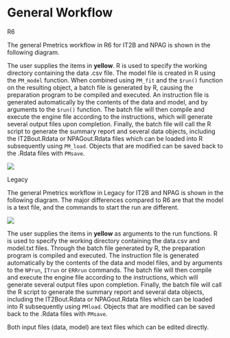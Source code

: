 # General Workflow

<span class="r6">R6</span>

The general Pmetrics workflow in R6 for IT2B and NPAG is shown in the
following diagram.

The user supplies the items in **yellow**. R is used to specify the working directory containing the data .csv file. The model file is created in R using
the `PM_model` function. When combined using `PM_fit` and the `$run()` function
on the resulting object, a batch file is generated by R, causing the preparation
program to be compiled and executed. An instruction file is generated
automatically by the contents of the data and model, and by
arguments to the `$run()` function. The batch file
will then compile and execute the engine file according to the
instructions, which will generate several output files upon completion.
Finally, the batch file will call the R script to generate the summary
report and several data objects, including the IT2Bout.Rdata or
NPAGout.Rdata files which can be loaded into R subsequently using
`PM_load`. Objects that are modified can be saved back to the .Rdata
files with `PMsave`.


![](Images/Slide1.png)

<span class="legacy">Legacy</span>

The general Pmetrics workflow in Legacy for IT2B and NPAG is shown in the
following diagram. The major differences compared to R6 are that the model is a text file, and the commands to start the run are different.


![](Images/Slide2.png)

The user supplies the items in **yellow** as arguments to 
the run functions. R is used to specify the working directory containing the data.csv and
model.txt files. Through the batch file generated by R, the preparation
program is compiled and executed. The instruction file is generated
automatically by the contents of the data and model files, and by
arguments to the `NPrun`, `ITrun` or `ERRrun` commands. The batch file
will then compile and execute the engine file according to the
instructions, which will generate several output files upon completion.
Finally, the batch file will call the R script to generate the summary
report and several data objects, including the IT2Bout.Rdata or
NPAGout.Rdata files which can be loaded into R subsequently using
`PMload`. Objects that are modified can be saved back to the .Rdata
files with `PMsave`.

Both input files (data, model) are text files which can be edited
directly.